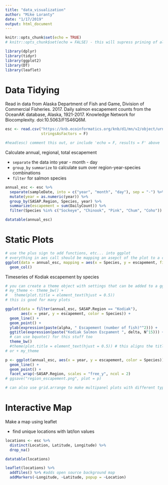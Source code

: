 ```yaml
---
title: "data_visualization"
author: "Mike Loranty"
date: "1/17/2019"
output: html_document
---
```


```r
knitr::opts_chunk$set(echo = TRUE)
# knitr::opts_chunk$set(echo = FALSE) - this will supress prining of all code, only plots will show up, but you can set echo = T, to override and have an individual chunk print. 
```

```r
library(dplyr)
library(tidyr)
library(ggplot2)
library(DT)
library(leaflet)
```

# Data Tidying

Read in data from Alaska Department of Fish and Game, Division of Commercial Fisheries. 2017. Daily salmon escapement counts from the OceanAK database, Alaska, 1921-2017. Knowledge Network for Biocomplexity. doi:10.5063/F1S46Q6M.

```r
esc <- read.csv("https://knb.ecoinformatics.org/knb/d1/mn/v2/object/urn%3Auuid%3Af119a05b-bbe7-4aea-93c6-85434dcb1c5e",
                stringsAsFactors = F)

#head(esc) comment this out, or include 'echo = F, results = F' above
```

Calculate annual, regional, total escapement  

* `separate` the data into year - month - day  
* `group_by` `summarize` to calculate sum over region-year-species combinations  
* `filter` for salmon species  

```r
annual_esc <- esc %>% 
  separate(sampleDate, into = c("year", "month", "day"), sep = "-") %>% 
  mutate(year = as.numeric(year)) %>% 
  group_by(SASAP.Region, Species, year) %>% 
  summarize(escapement = sum(DailyCount)) %>% 
  filter(Species %in% c("Sockeye", "Chinook", "Pink", "Chum", "Coho")) 
```

```r
datatable(annual_esc)
```

# Static Plots

```r
# use the plus sign to add functions, etc... into ggplot
# everything in aes call should be mapping an asepct of the plot to a column in the dataset
ggplot(data = annual_esc, mapping = aes(x = Species, y = escapement, fill = SASAP.Region)) +
  geom_col() 
```

Timeseries of Kodiak escapement by species

```r
# you can create a theme object with settings that can be added to a ggplot object
# my_theme <- theme_bw() +
#   theme(plot.title = element_text(hjust = 0.5))
# this is good for many plots

ggplot(data = filter(annual_esc, SASAP.Region == "Kodiak"), 
       aes(x = year, y = escapement, color = Species)) + 
  geom_line() + 
  geom_point() + 
  ylab(expression(paste(alpha, " Escapement (number of fish)"^2))) + 
  ggtitle(expression(paste("Kodiak Salmon Escpament ", delta, N^15))) + 
  # can use bquote() for this stuff too
  theme_bw()
  #theme(plot.title = element_text(hjust = 0.5)) # this aligns the title in the center
# or + my_theme


```


```r
p <- ggplot(annual_esc, aes(x = year, y = escapement, color = Species)) +
  geom_line() + 
  geom_point() +
  facet_wrap(~SASAP.Region, scales = "free_y", ncol = 2)
# ggsave("region_escapement.png", plot = p)

# can also use grid.arrange to make multipanel plots with different types of plots/data
```


# Interactive Map

Make a map using leaflet  

* find unique locations with lat/lon values
```r
locations <- esc %>% 
  distinct(Location, Latitude, Longitude) %>% 
  drop_na()

datatable(locations)

```


```r
leaflet(locations) %>% 
  addTiles() %>% #adds open source background map
  addMarkers(~Longitude, ~Latitude, popup = ~Location)
```









